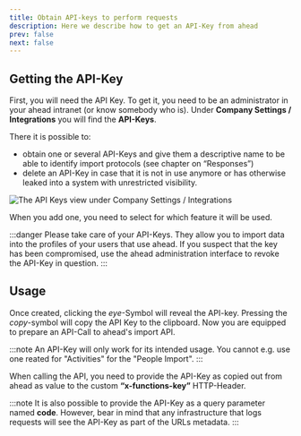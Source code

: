 ```yaml
---
title: Obtain API-keys to perform requests
description: Here we describe how to get an API-Key from ahead
prev: false
next: false
---
```



## Getting the API-Key

First, you will need the API Key. To get it, you need to be an administrator in your ahead intranet 
(or know somebody who is). Under **Company Settings / Integrations** you will find the **API-Keys**.

There it is possible to:
* obtain one or several API-Keys and give them a descriptive name to be able to identify import protocols (see chapter on “Responses”)
* delete an API-Key in case that it is not in use anymore or has otherwise leaked into a system with unrestricted visibility.

<Image src={image1} alt="The API Keys view under Company Settings / Integrations" />

When you add one, you need to select for which feature it will be used.

:::danger
Please take care of your API-Keys. They allow you to import data into the profiles of your users that use ahead. 
If you suspect that the key has been compromised, use the ahead administration interface to revoke the API-Key in question.
:::

## Usage

Once created, clicking the _eye_-Symbol will reveal the API-key. Pressing the _copy_-symbol will copy 
the API Key to the clipboard. Now you are equipped to prepare an API-Call to ahead's import API.

:::note
An API-Key will only work for its intended usage. You cannot e.g. use one reated for "Activities" for
the "People Import".
:::

When calling the API, you need to provide the API-Key as copied out from ahead as value to the custom **“x-functions-key”** HTTP-Header.

:::note
It is also possible to provide the API-Key as a query parameter named **code**. However, bear in mind that any infrastructure that logs
requests will see the API-Key as part of the URLs metadata.
:::